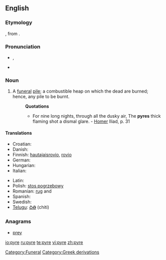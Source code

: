{{wikipedia}}
==English==

===Etymology===
{{etyl|la}} {{term|pyra||pyre, funeral pile|lang=la}}, from {{etyl|grc}} {{term|sc=polytonic|πῦρ|tr=pūr||fire|lang=grc}}.

===Pronunciation===
* {{IPA|/ˈpaɪɚ/}}, {{SAMPA|/"paI@/}}
* {{rhymes|aɪə(r)}}

===Noun===
{{en-noun}}

# A [[funeral]] [[pile]]; a combustible heap on which the dead are burned; hence, any pile to be burnt.
#: '''Quotations'''
#:* For nine long nights, through all the dusky air, The '''pyres''' thick flaming shot a dismal glare. - [[Homer]] Iliad, p. 31

====Translations====
{{trans-top|a funeral pile}}
* Croatian: {{t|hr|lomača|f|alt=lòmača}}
* Danish: {{t-|da|ild}}
* Finnish: [[hautajaisrovio]], [[rovio]]
* German: {{t-|de|Scheiterhaufen|m}}
* Hungarian: {{t-|hu|máglya}}
* Italian: {{t+|it|rogo|m}}
{{trans-mid}}
* Latin: {{t-|la|rogus|m}}
* Polish: [[stos pogrzebowy]] {{m}}
* Romanian: [[rug]] {{f}} and {{m}}
* Spanish: {{t+|es|pira|f}}
* Swedish: {{t+|sv|eld}}
* [[Telugu]]: [[చితి]] (chiti)
{{trans-bottom}}

===Anagrams===
* [[prey]]

[[Category:Funeral]]
[[Category:Greek derivations]]

[[io:pyre]]
[[ru:pyre]]
[[te:pyre]]
[[vi:pyre]]
[[zh:pyre]]